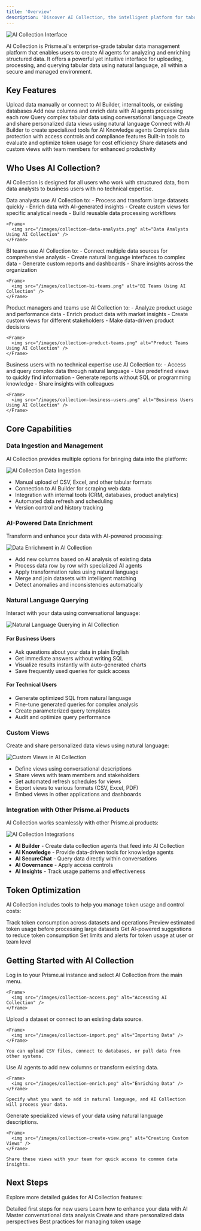 ```yaml
---
title: 'Overview'
description: 'Discover AI Collection, the intelligent platform for tabular data analysis and agent creation'
---
```


<Frame>
  <img src="/images/ai-collection-hero.png" alt="AI Collection Interface" />
</Frame>

AI Collection is Prisme.ai's enterprise-grade tabular data management platform that enables users to create AI agents for analyzing and enriching structured data. It offers a powerful yet intuitive interface for uploading, processing, and querying tabular data using natural language, all within a secure and managed environment.

## Key Features

<CardGroup cols={2}>
  <Card title="Versatile Data Upload" icon="upload">
    Upload data manually or connect to AI Builder, internal tools, or existing databases
  </Card>
  <Card title="AI-Powered Data Enrichment" icon="chart-column">
    Add new columns and enrich data with AI agents processing each row
  </Card>
  <Card title="Natural Language Querying" icon="comments">
    Query complex tabular data using conversational language
  </Card>
  <Card title="Custom Views" icon="table-columns">
    Create and share personalized data views using natural language
  </Card>
  <Card title="Seamless Integration" icon="puzzle-piece">
    Connect with AI Builder to create specialized tools for AI Knowledge agents
  </Card>
  <Card title="Enterprise Security" icon="shield-check">
    Complete data protection with access controls and compliance features
  </Card>
  <Card title="Token Optimization" icon="coins">
    Built-in tools to evaluate and optimize token usage for cost efficiency
  </Card>
  <Card title="Team Collaboration" icon="users">
    Share datasets and custom views with team members for enhanced productivity
  </Card>
</CardGroup>

## Who Uses AI Collection?

AI Collection is designed for all users who work with structured data, from data analysts to business users with no technical expertise.

<Tabs>
  <Tab title="Data Analysts">
    Data analysts use AI Collection to:
    - Process and transform large datasets quickly
    - Enrich data with AI-generated insights
    - Create custom views for specific analytical needs
    - Build reusable data processing workflows
    
    <Frame>
      <img src="/images/collection-data-analysts.png" alt="Data Analysts Using AI Collection" />
    </Frame>
  </Tab>
  
  <Tab title="Business Intelligence Teams">
    BI teams use AI Collection to:
    - Connect multiple data sources for comprehensive analysis
    - Create natural language interfaces to complex data
    - Generate custom reports and dashboards
    - Share insights across the organization
    
    <Frame>
      <img src="/images/collection-bi-teams.png" alt="BI Teams Using AI Collection" />
    </Frame>
  </Tab>
  
  <Tab title="Product Teams">
    Product managers and teams use AI Collection to:
    - Analyze product usage and performance data
    - Enrich product data with market insights
    - Create custom views for different stakeholders
    - Make data-driven product decisions
    
    <Frame>
      <img src="/images/collection-product-teams.png" alt="Product Teams Using AI Collection" />
    </Frame>
  </Tab>
  
  <Tab title="Business Users">
    Business users with no technical expertise use AI Collection to:
    - Access and query complex data through natural language
    - Use predefined views to quickly find information
    - Generate reports without SQL or programming knowledge
    - Share insights with colleagues
    
    <Frame>
      <img src="/images/collection-business-users.png" alt="Business Users Using AI Collection" />
    </Frame>
  </Tab>
</Tabs>

## Core Capabilities

### Data Ingestion and Management

AI Collection provides multiple options for bringing data into the platform:

<Frame>
  <img src="/images/collection-data-ingestion.png" alt="AI Collection Data Ingestion" />
</Frame>

- Manual upload of CSV, Excel, and other tabular formats
- Connection to AI Builder for scraping web data
- Integration with internal tools (CRM, databases, product analytics)
- Automated data refresh and scheduling
- Version control and history tracking

### AI-Powered Data Enrichment

Transform and enhance your data with AI-powered processing:

<Frame>
  <img src="/images/collection-data-enrichment.png" alt="Data Enrichment in AI Collection" />
</Frame>

- Add new columns based on AI analysis of existing data
- Process data row by row with specialized AI agents
- Apply transformation rules using natural language
- Merge and join datasets with intelligent matching
- Detect anomalies and inconsistencies automatically

### Natural Language Querying

Interact with your data using conversational language:

<Frame>
  <img src="/images/collection-nlq.png" alt="Natural Language Querying in AI Collection" />
</Frame>

#### For Business Users
- Ask questions about your data in plain English
- Get immediate answers without writing SQL
- Visualize results instantly with auto-generated charts
- Save frequently used queries for quick access

#### For Technical Users
- Generate optimized SQL from natural language
- Fine-tune generated queries for complex analysis
- Create parameterized query templates
- Audit and optimize query performance

### Custom Views

Create and share personalized data views using natural language:

<Frame>
  <img src="/images/collection-custom-views.png" alt="Custom Views in AI Collection" />
</Frame>

- Define views using conversational descriptions
- Share views with team members and stakeholders
- Set automated refresh schedules for views
- Export views to various formats (CSV, Excel, PDF)
- Embed views in other applications and dashboards

### Integration with Other Prisme.ai Products

AI Collection works seamlessly with other Prisme.ai products:

<Frame>
  <img src="/images/collection-integrations.png" alt="AI Collection Integrations" />
</Frame>

- **AI Builder** - Create data collection agents that feed into AI Collection
- **AI Knowledge** - Provide data-driven tools for knowledge agents
- **AI SecureChat** - Query data directly within conversations
- **AI Governance** - Apply access controls
- **AI Insights** - Track usage patterns and effectiveness

## Token Optimization

AI Collection includes tools to help you manage token usage and control costs:

<CardGroup cols={2}>
  <Card title="Usage Analytics" icon="chart-line">
    Track token consumption across datasets and operations
  </Card>
  <Card title="Cost Estimation" icon="calculator">
    Preview estimated token usage before processing large datasets
  </Card>
  <Card title="Optimization Recommendations" icon="wand-magic-sparkles">
    Get AI-powered suggestions to reduce token consumption
  </Card>
  <Card title="Usage Quotas" icon="gauge">
    Set limits and alerts for token usage at user or team level
  </Card>
</CardGroup>

## Getting Started with AI Collection

<Steps>
  <Step title="Access AI Collection">
    Log in to your Prisme.ai instance and select AI Collection from the main menu.
    
    <Frame>
      <img src="/images/collection-access.png" alt="Accessing AI Collection" />
    </Frame>
  </Step>
  
  <Step title="Import your data">
    Upload a dataset or connect to an existing data source.
    
    <Frame>
      <img src="/images/collection-import.png" alt="Importing Data" />
    </Frame>
    
    You can upload CSV files, connect to databases, or pull data from other systems.
  </Step>
  
  <Step title="Enrich your data">
    Use AI agents to add new columns or transform existing data.
    
    <Frame>
      <img src="/images/collection-enrich.png" alt="Enriching Data" />
    </Frame>
    
    Specify what you want to add in natural language, and AI Collection will process your data.
  </Step>
  
  <Step title="Create custom views">
    Generate specialized views of your data using natural language descriptions.
    
    <Frame>
      <img src="/images/collection-create-view.png" alt="Creating Custom Views" />
    </Frame>
    
    Share these views with your team for quick access to common data insights.
  </Step>
</Steps>

## Next Steps

Explore more detailed guides for AI Collection features:

<CardGroup cols={2}>
  <Card
    title="Getting Started"
    icon="rocket"
    href="collection-getting-started"
  >
    Detailed first steps for new users
  </Card>
  <Card
    title="Data Enrichment"
    icon="wand-magic-sparkles"
    href="collection-enrichment"
  >
    Learn how to enhance your data with AI
  </Card>
  <Card
    title="Natural Language Querying"
    icon="comments"
    href="collection-nlq"
  >
    Master conversational data analysis
  </Card>
  <Card
    title="Custom Views"
    icon="table-columns"
    href="collection-views"
  >
    Create and share personalized data perspectives
  </Card>
  <Card
    title="Token Optimization"
    icon="coins"
    href="collection-tokens"
  >
    Best practices for managing token usage
  </Card>
</CardGroup>